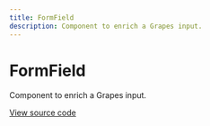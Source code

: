 ```yaml
---
title: FormField
description: Component to enrich a Grapes input.
---
```


# FormField

Component to enrich a Grapes input.

[View source code](https://github.com/Spendesk/grapes/tree/master/src/components/FormField)
